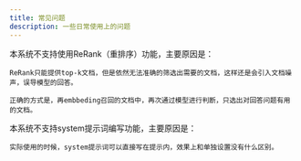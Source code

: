 ```yaml
---
title: 常见问题
description: 一些日常使用上的问题
---
```




<Accordions>
  <Accordion id="faq-rerank" title="如何使用ReRank模型？">
    本系统不支持使用ReRank（重排序）功能，主要原因是：

    ReRank只能提供top-k文档，但是依然无法准确的筛选出需要的文档，这样还是会引入文档噪声，误导模型的回答。

    正确的方式是，再embbeding召回的文档中，再次通过模型进行判断，只选出对回答问题有用的文档。
  </Accordion>
  <Accordion id="faq-rerank" title="如何编写大模型的system提示词？">
    本系统不支持system提示词编写功能，主要原因是：

    实际使用的时候，system提示词可以直接写在提示内，效果上和单独设置没有什么区别。
  </Accordion>

</Accordions>

